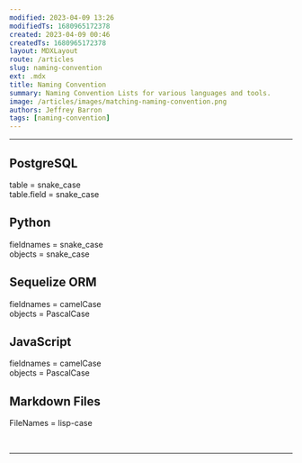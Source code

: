 ```yaml
---
modified: 2023-04-09 13:26
modifiedTs: 1680965172378  
created: 2023-04-09 00:46
createdTs: 1680965172378  
layout: MDXLayout  
route: /articles  
slug: naming-convention  
ext: .mdx  
title: Naming Convention  
summary: Naming Convention Lists for various languages and tools.  
image: /articles/images/matching-naming-convention.png
authors: Jeffrey Barron
tags: [naming-convention]  
---
```


---

## PostgreSQL

table = snake_case  
table.field = snake_case

## Python

fieldnames = snake_case  
objects = snake_case

## Sequelize ORM

fieldnames = camelCase  
objects = PascalCase

## JavaScript

fieldnames = camelCase  
objects = PascalCase

## Markdown Files

FileNames = lisp-case

<br /><hr />
